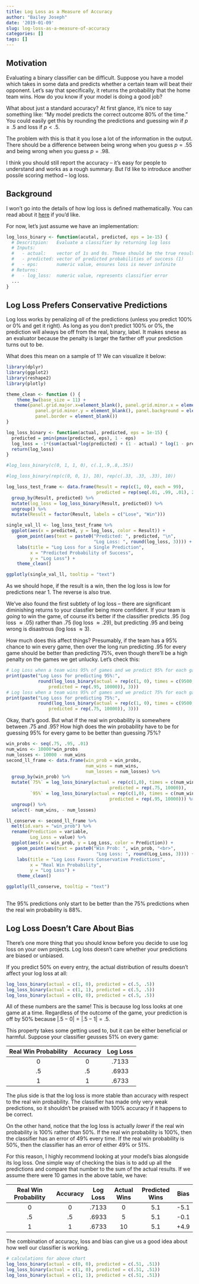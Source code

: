 ```yaml
---
title: Log Loss as a Measure of Accuracy
author: "Bailey Joseph"
date: '2019-01-09'
slug: log-loss-as-a-measure-of-accuracy
categories: []
tags: []
---
```


## Motivation  

Evaluating a binary classifier can be difficult. Suppose you have a model which takes in some data and predicts whether a certain team will beat their opponent. Let's say that specifically, it returns the probability that the home team wins. How do you know if your model is doing a good job? 

What about just a standard accuracy? At first glance, it's nice to say something like: "My model predicts the correct outcome 80% of the time." You could easily get this by rounding the predictions and guessing win if $p \ge .5$ and loss if $p \lt .5$.  

The problem with this is that it you lose a lot of the information in the output. There should be a difference between being wrong when you guess $p = .55$ and being wrong when you guess $p = .98$.  

I think you should still report the accuracy -- it's easy for people to understand and works as a rough summary. But I'd like to introduce another possile scoring method -- log loss.  

## Background  

I won't go into the details of how log loss is defined mathematically. You can read about it [here](https://en.wikipedia.org/wiki/Cross_entropy#Cross-entropy_error_function_and_logistic_regression) if you'd like.  

For now, let's just assume we have an implementation:    

```r
log_loss_binary <- function(acutal, predicted, eps = 1e-15) {
  # Descritpion:   Evaluate a classifier by returning log loss
  # Inputs: 
  #   - actual:    vector of 1s and 0s. These should be the true results
  #   - predicted: vector of predicted probabilities of success (1)
  #   - eps:       numeric value, ensures loss is never infinite
  # Returns: 
  #   - log_loss:  numeric value, represents classifier error
  ...
}
```

## Log Loss Prefers Conservative Predictions    

Log loss works by penalizing *all* of the predictions (unless you predict 100% or 0% and get it right). As long as you don't predict 100% or 0%, the prediction will always be off from the real, binary, label. It makes snese as an evaluator because the penalty is larger the farther off your prediction turns out to be.  

What does this mean on a sample of 1? We can visualize it below:  

```r

library(dplyr)
library(ggplot2)
library(reshape2)
library(plotly)

theme_clean <- function () { 
    theme_bw(base_size = 11) +
   theme(panel.grid.major.x=element_blank(), panel.grid.minor.x = element_blank(),
           panel.grid.minor.y = element_blank(), panel.background = element_rect(colour = "#E1E1E1"),
           panel.border = element_blank())
}

log_loss_binary <- function(actual, predicted, eps = 1e-15) {
  predicted = pmin(pmax(predicted, eps), 1 - eps)
  log_loss = -1*(sum(actual*log(predicted) + (1 - actual) * log(1 - predicted))) / length(actual)
  return(log_loss)
}

#log_loss_binary(c(0, 1, 1, 0), c(.1,.9,.8,.35))

#log_loss_binary(rep(c(0, 0, 1), 10), rep(c(.33, .33, .33), 10))
```

```r
log_loss_test_frame <- data.frame(Result = rep(c(1, 0), each = 99),
                                  predicted = rep(seq(.01, .99, .01), 2)) %>%
  group_by(Result, predicted) %>%
  mutate(log_loss = log_loss_binary(Result, predicted)) %>%
  ungroup() %>%
  mutate(Result = factor(Result, labels = c("Lose", "Win")))

single_val_ll <- log_loss_test_frame %>%
  ggplot(aes(x = predicted, y = log_loss, color = Result)) + 
    geom_point(aes(text = paste0("Predicted: ", predicted, "\n",
                                 "Log Loss: ", round(log_loss, 3)))) + 
    labs(title = "Log Loss for a Single Prediction",
         x = "Predicted Probability of Success",
         y = "Log Loss") +
    theme_clean()

ggplotly(single_val_ll, tooltip = "text")
```

As we should hope, if the result is a win, then the log loss is low for predictions near 1. The reverse is also true. 

We've also found the first subtlety of log loss -- there are significant diminishing returns to your classfier being more confident. If your team is *going* to win the game, of course it's better if the classifier predicts .95 (log loss $\approx .05$) rather than .75 (log loss $\approx .29$), but predicting .95 and being wrong is disastrous (log loss $\approx 3$).  

How much does this affect things? Presumably, if the team has a 95% chance to win every game, then over the long run predicting .95 for every game should be better than predicting 75%, even though there'll be a high penalty on the games we get unlucky. Let's check this:   

```r
# Log Loss when a team wins 95% of games and we predict 95% for each game
print(paste("Log Loss for predicting 95%:",
            round(log_loss_binary(actual = rep(c(1, 0), times = c(9500, 500)),
                predicted = rep(.95, 10000)), 3)))
# Log loss when a team wins 95% of games and we predict 75% for each game
print(paste("Log Loss for predicting 75%:",
            round(log_loss_binary(actual = rep(c(1, 0), times = c(9500, 500)),
                predicted = rep(.75, 10000)), 3)))
```

Okay, that's good. But what if the real win probability is somewhere between .75 and .95? How high does the win probability have to be for guessing 95% for every game to be better than guessing 75%?  

```r
win_probs <- seq(.75, .95, .01)
num_wins <- 10000*win_probs
num_losses <- 10000 - num_wins
second_ll_frame <- data.frame(win_prob = win_probs,
                              num_wins = num_wins,
                              num_losses = num_losses) %>%
  group_by(win_prob) %>%
  mutate(`75%` = log_loss_binary(actual = rep(c(1,0), times = c(num_wins, num_losses)),
                                       predicted = rep(.75, 10000)),
         `95%` = log_loss_binary(actual = rep(c(1,0), times = c(num_wins, num_losses)),
                                       predicted = rep(.95, 10000))) %>%
  ungroup() %>%
  select(- num_wins, - num_losses)

ll_conserve <- second_ll_frame %>%
  melt(id.vars = "win_prob") %>%
  rename(Prediction = variable,
         Log_Loss = value) %>%
  ggplot(aes(x = win_prob, y = Log_Loss, color = Prediction)) +
    geom_point(aes(text = paste0("Win Prob: ", win_prob, "<br>",
                                  "Log Loss: ", round(Log_Loss, 3)))) +
    labs(title = "Log Loss Favors Conservative Predictions",
         x = "Real Win Probability",
         y = "Log Loss") +
    theme_clean()

ggplotly(ll_conserve, tooltip = "text")
  
```

The 95% predictions only start to be better than the 75% predictions when the real win probability is 88%.  

## Log Loss Doesn't Care About Bias  

There's one more thing that you should know before you decide to use log loss on your own projects. Log loss doesn't care whether your predictions are biased or unbiased.  

If you predict 50% on every entry, the actual distribution of results doesn't affect your log loss at all:  

```r
log_loss_binary(actual = c(1, 0), predicted = c(.5, .5))
log_loss_binary(actual = c(1, 1), predicted = c(.5, .5))
log_loss_binary(actual = c(0, 0), predicted = c(.5, .5))
```

All of these numbers are the same! This is because log loss looks at one game at a time. Regardless of the outcome of the game, your prediction is off by 50% because $\left | .5 - 0 \right | = \left | .5 - 1 \right | = .5$.  

This property takes some getting used to, but it can be either beneficial or harmful. Suppose your classifier geusses 51% on every game:    

| Real Win Probability | Accuracy | Log Loss |
|:--------------------:|:--------:|:--------:|
|0                     | 0        | .7133    |
|.5                    |.5        | .6933    |
|1                     |1         | .6733    |

The plus side is that the log loss is more stable than accuracy with respect to the real win probability. The classifier has made only very weak predictions, so it shouldn't be praised with 100% accuracy if it happens to be correct.  

On the other hand, notice that the log loss is actually *lower* if the real win probability is 100% rather than 50%. If the real win probability is 100%, then the classifier has an error of 49% every time. If the real win probability is 50%, then the classifier has an error of either 49% or 51%.  

For this reason, I highly recommend looking at your model's bias alongside its log loss. One simple way of checking the bias is to add up all the predictions and compare that number to the sum of the actual results. If we assume there were 10 games in the above table, we have:  

| Real Win Probability | Accuracy | Log Loss | Actual Wins | Predicted Wins | Bias |
|:--------------------:|:--------:|:--------:|:-----------:|:--------------:|:----:|
|0                     | 0        | .7133    |0            | 5.1            | -5.1 |
|.5                    |.5        | .6933    |5            | 5.1            | -0.1 |
|1                     |1         | .6733    |10           | 5.1            | +4.9 |

The combination of accuracy, loss and bias can give us a good idea about how well our classifier is working.  

```r
# calculations for above chart
log_loss_binary(actual = c(0, 0), predicted = c(.51, .51))
log_loss_binary(actual = c(1, 0), predicted = c(.51, .51))
log_loss_binary(actual = c(1, 1), predicted = c(.51, .51))
```

